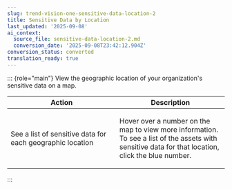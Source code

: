 ```yaml
---
slug: trend-vision-one-sensitive-data-location-2
title: Sensitive Data by Location
last_updated: '2025-09-08'
ai_context:
  source_file: sensitive-data-location-2.md
  conversion_date: '2025-09-08T23:42:12.904Z'
conversion_status: converted
translation_ready: true
---
```


::: {role="main"}
View the geographic location of your organization's sensitive data on a map.

<table>
<colgroup>
<col style="width: 50%" />
<col style="width: 50%" />
</colgroup>
<thead>
<tr>
<th>Action</th>
<th>Description</th>
</tr>
</thead>
<tbody>
<tr>
<td><p>See a list of sensitive data for each geographic location</p></td>
<td><p>Hover over a number on the map to view more information. To see a list of the assets with sensitive data for that location, click the blue number.</p></td>
</tr>
</tbody>
</table>
:::
